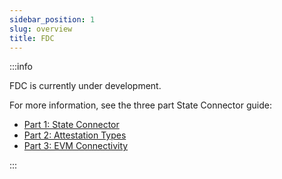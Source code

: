 ```yaml
---
sidebar_position: 1
slug: overview
title: FDC
---
```


:::info

FDC is currently under development.

For more information, see the three part State Connector guide:

- [Part 1: State Connector](guides/state-connector)
- [Part 2: Attestation Types](guides/attestation-types)
- [Part 3: EVM Connectivity](guides/evm-connectivity)

:::
